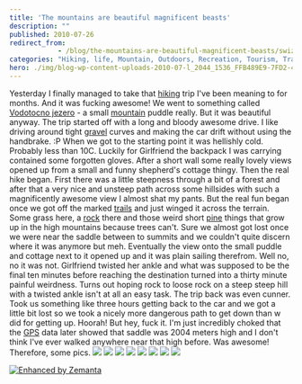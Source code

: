 ```yaml
---
title: 'The mountains are beautiful magnificent beasts'
description: ""
published: 2010-07-26
redirect_from: 
            - /blog/the-mountains-are-beautiful-magnificent-beasts/swizec/1401
categories: "Hiking, life, Mountain, Outdoors, Recreation, Tourism, Trail, travel, Uncategorized"
hero: ./img/blog-wp-content-uploads-2010-07-l_2044_1536_FFB489E9-7FD2-4E9D-8A75-7F69964878DD.jpg
---
```

Yesterday I finally managed to take that [hiking](http://en.wikipedia.org/wiki/Hiking "Hiking") trip I&#x27;ve been meaning to for months. And it was fucking awesome! We went to something called [Vodotocno jezero](http://www.hribi.net/gora/vodotocno_jezero_veza/3/288) - a small [mountain](http://en.wikipedia.org/wiki/Mountain "Mountain") puddle really. But it was beautiful anyway. The trip started off with a long and bloody awesome drive. I like driving around tight [gravel](http://en.wikipedia.org/wiki/Gravel "Gravel") curves and making the car drift without using the handbrake. :P When we got to the starting point it was hellishly cold. Probably less than 10C. Luckily for Girlfriend the backpack I was carrying contained some forgotten gloves. After a short wall some really lovely views opened up from a small and funny shepherd&#x27;s cottage thingy. Then the real hike began. First there was a little steepness through a bit of a forest and after that a very nice and unsteep path across some hillsides with such a magnificently awesome view I almost shat my pants. But the real fun began once we got off the marked [trails](http://en.wikipedia.org/wiki/Trail "Trail") and just winged it across the terrain. Some grass here, a [rock](http://en.wikipedia.org/wiki/Rock_music "Rock music") there and those weird short [pine](http://en.wikipedia.org/wiki/Pine "Pine") things that grow up in the high mountains because trees can&#x27;t. Sure we almost got lost once we were near the saddle between to summits and we couldn&#x27;t quite discern where it was anymore but meh. Eventually the view onto the small puddle and cottage next to it opened up and it was plain sailing therefrom. Well no, no it was not. Girlfriend twisted her ankle and what was supposed to be the final ten minutes before reaching the destination turned into a thirty minute painful weirdness. Turns out hoping rock to loose rock on a steep steep hill with a twisted ankle isn&#x27;t at all an easy task. The trip back was even cunner. Took us something like three hours getting back to the car and we got a little bit lost so we took a nicely more dangerous path to get down than w did for getting up. Hoorah! But hey, fuck it. I&#x27;m just incredibly choked that the [GPS](http://en.wikipedia.org/wiki/Global_Positioning_System "Global Positioning System") data later showed that saddle was 2004 meters high and I don&#x27;t think I&#x27;ve ever walked anywhere near that high before. Was awesome! Therefore, some pics. [![](http://swizec.com/blog/wp-content/uploads/2010/07/l_2044_1536_FFB489E9-7FD2-4E9D-8A75-7F69964878DD.jpeg)](./img/blog-wp-content-uploads-2010-07-l_2044_1536_FFB489E9-7FD2-4E9D-8A75-7F69964878DD.jpg) [![](http://swizec.com/blog/wp-content/uploads/2010/07/l_2044_1536_6D6880BA-1CB1-4A8C-ADAF-405C28C592AC.jpeg)](./img/blog-wp-content-uploads-2010-07-l_2044_1536_6D6880BA-1CB1-4A8C-ADAF-405C28C592AC.jpg) [![](http://swizec.com/blog/wp-content/uploads/2010/07/l_2044_1536_9A770133-F516-473B-AD52-122F6D3451F4.jpeg)](./img/blog-wp-content-uploads-2010-07-l_2044_1536_9A770133-F516-473B-AD52-122F6D3451F4.jpg) [![](http://swizec.com/blog/wp-content/uploads/2010/07/l_2044_1536_77873199-4A7A-4FA5-AAD0-17FBE163B039.jpeg)](./img/blog-wp-content-uploads-2010-07-l_2044_1536_77873199-4A7A-4FA5-AAD0-17FBE163B039.jpg) [![](http://swizec.com/blog/wp-content/uploads/2010/07/l_2044_1536_F77F4C04-C5E3-461E-9969-EBDED8BEC833.jpeg)](./img/blog-wp-content-uploads-2010-07-l_2044_1536_F77F4C04-C5E3-461E-9969-EBDED8BEC833.jpg) [![](http://swizec.com/blog/wp-content/uploads/2010/07/l_2044_1536_15167C8F-D294-4688-8C00-44F8AF9B84A2.jpeg)](./img/blog-wp-content-uploads-2010-07-l_2044_1536_15167C8F-D294-4688-8C00-44F8AF9B84A2.jpg) [![](http://swizec.com/blog/wp-content/uploads/2010/07/l_2044_1536_4A52AA59-5C29-4ABD-B0B6-01F57F9736ED.jpeg)](./img/blog-wp-content-uploads-2010-07-l_2044_1536_4A52AA59-5C29-4ABD-B0B6-01F57F9736ED.jpg) [![](http://swizec.com/blog/wp-content/uploads/2010/07/l_2044_1536_12ABBB3A-7507-4E33-96FD-6DFFAB675883.jpeg)](./img/blog-wp-content-uploads-2010-07-l_2044_1536_12ABBB3A-7507-4E33-96FD-6DFFAB675883.jpg)

[![Enhanced by Zemanta](http://img.zemanta.com/zemified_e.png?x-id=5288279a-04df-4383-ba01-69b7586c769d)](http://www.zemanta.com/ "Enhanced by Zemanta")